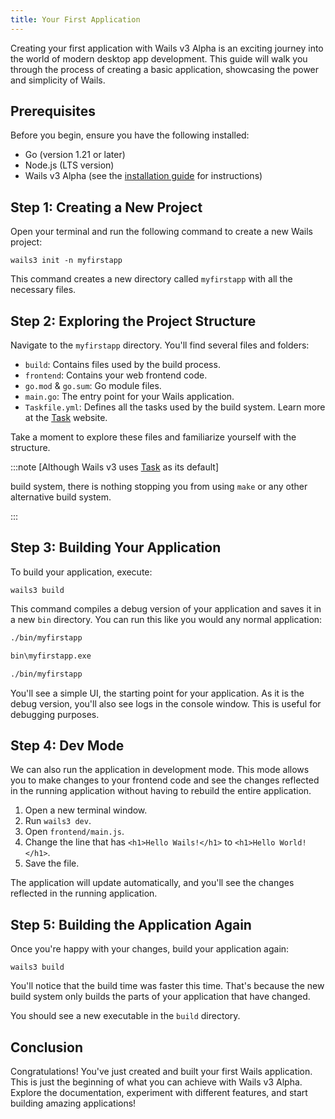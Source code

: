 ```yaml
---
title: Your First Application
---
```



Creating your first application with Wails v3 Alpha is an exciting journey into
the world of modern desktop app development. This guide will walk you through
the process of creating a basic application, showcasing the power and simplicity
of Wails.

## Prerequisites

Before you begin, ensure you have the following installed:

- Go (version 1.21 or later)
- Node.js (LTS version)
- Wails v3 Alpha (see the [installation guide](/getting-started/installation)
  for instructions)

## Step 1: Creating a New Project

Open your terminal and run the following command to create a new Wails project:

`wails3 init -n myfirstapp`

This command creates a new directory called `myfirstapp` with all the necessary
files.

## Step 2: Exploring the Project Structure

Navigate to the `myfirstapp` directory. You'll find several files and folders:

- `build`: Contains files used by the build process.
- `frontend`: Contains your web frontend code.
- `go.mod` & `go.sum`: Go module files.
- `main.go`: The entry point for your Wails application.
- `Taskfile.yml`: Defines all the tasks used by the build system. Learn more at
  the [Task](https://taskfile.dev/) website.

Take a moment to explore these files and familiarize yourself with the
structure.

:::note [Although Wails v3 uses [Task](https://taskfile.dev/) as its default]

build system, there is nothing stopping you from using `make` or any other
alternative build system.

:::

## Step 3: Building Your Application

To build your application, execute:

`wails3 build`

This command compiles a debug version of your application and saves it in a new
`bin` directory. You can run this like you would any normal application:

<Tabs syncKey="platform">
  <TabItem label="Mac" icon="apple">

```sh
./bin/myfirstapp
```

  </TabItem>
  <TabItem label="Windows" icon="seti:windows">

```sh
bin\myfirstapp.exe
```

  </TabItem>
  <TabItem label="Linux" icon="linux">

```sh
./bin/myfirstapp
```

  </TabItem>
</Tabs>

You'll see a simple UI, the starting point for your application. As it is the
debug version, you'll also see logs in the console window. This is useful for
debugging purposes.

## Step 4: Dev Mode

We can also run the application in development mode. This mode allows you to
make changes to your frontend code and see the changes reflected in the running
application without having to rebuild the entire application.

1. Open a new terminal window.
2. Run `wails3 dev`.
3. Open `frontend/main.js`.
4. Change the line that has `<h1>Hello Wails!</h1>` to `<h1>Hello World!</h1>`.
5. Save the file.

The application will update automatically, and you'll see the changes reflected
in the running application.

## Step 5: Building the Application Again

Once you're happy with your changes, build your application again:

`wails3 build`

You'll notice that the build time was faster this time. That's because the new
build system only builds the parts of your application that have changed.

You should see a new executable in the `build` directory.

## Conclusion

Congratulations! You've just created and built your first Wails application.
This is just the beginning of what you can achieve with Wails v3 Alpha. Explore
the documentation, experiment with different features, and start building
amazing applications!
